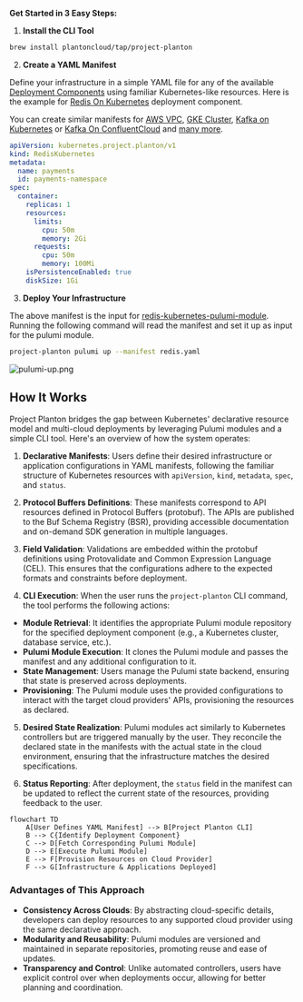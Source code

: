 **Get Started in 3 Easy Steps:**

1. **Install the CLI Tool**

```bash
brew install plantoncloud/tap/project-planton
   ```

2. **Create a YAML Manifest**

Define your infrastructure in a simple YAML file for any of the
available [Deployment Components](https://github.com/plantoncloud/project-planton/tree/main/apis/project/planton/provider)
using familiar Kubernetes-like resources. Here is the example
for [Redis On Kubernetes](https://github.com/plantoncloud/project-planton/tree/main/apis/project/planton/provider/kubernetes/rediskubernetes/v1)
deployment component.

You can create similar manifests
for [AWS VPC](https://github.com/plantoncloud/project-planton/tree/main/apis/project/planton/provider/aws/awsvpcv1), [GKE Cluster](https://github.com/plantoncloud/project-planton/tree/main/apis/project/planton/provider/gcp/gkecluster/v1), [Kafka on Kubernetes](https://github.com/plantoncloud/project-planton/tree/main/apis/project/planton/provider/kubernetes/kafkakubernetes/v1)
or [Kafka On ConfluentCloud](https://github.com/plantoncloud/project-planton/tree/main/apis/project/planton/provider/confluent/kafkaconfluent/v1)
and [many more](https://github.com/plantoncloud/project-planton/tree/main/apis/project/planton/provider).

```yaml
apiVersion: kubernetes.project.planton/v1
kind: RedisKubernetes
metadata:
  name: payments
  id: payments-namespace
spec:
  container:
    replicas: 1
    resources:
      limits:
        cpu: 50m
        memory: 2Gi
      requests:
        cpu: 50m
        memory: 100Mi
    isPersistenceEnabled: true
    diskSize: 1Gi
```

3. **Deploy Your Infrastructure**

The above manifest is the input
for [redis-kubernetes-pulumi-module](https://github.com/plantoncloud/redis-kubernetes-pulumi-module). Running the
following command will read the manifest and set it up as input for the pulumi module.

   ```bash
   project-planton pulumi up --manifest redis.yaml
   ```

![pulumi-up.png](/images/getting-started/kubernetes/redis/pulumi-up.png)

## How It Works

Project Planton bridges the gap between Kubernetes' declarative resource model and multi-cloud deployments by leveraging
Pulumi modules and a simple CLI tool. Here's an overview of how the system operates:

1. **Declarative Manifests**: Users define their desired infrastructure or application configurations in YAML manifests,
following the familiar structure of Kubernetes resources with `apiVersion`, `kind`, `metadata`, `spec`, and `status`.

2. **Protocol Buffers Definitions**: These manifests correspond to API resources defined in Protocol Buffers (protobuf).
The APIs are published to the Buf Schema Registry (BSR), providing accessible documentation and on-demand SDK
generation in multiple languages.

3. **Field Validation**: Validations are embedded within the protobuf definitions using Protovalidate and Common
Expression Language (CEL). This ensures that the configurations adhere to the expected formats and constraints before
deployment.

4. **CLI Execution**: When the user runs the `project-planton` CLI command, the tool performs the following actions:
 - **Module Retrieval**: It identifies the appropriate Pulumi module repository for the specified deployment
component (e.g., a Kubernetes cluster, database service, etc.).
 - **Pulumi Module Execution**: It clones the Pulumi module and passes the manifest and any additional configuration
to it.
 - **State Management**: Users manage the Pulumi state backend, ensuring that state is preserved across deployments.
 - **Provisioning**: The Pulumi module uses the provided configurations to interact with the target cloud providers'
APIs, provisioning the resources as declared.

5. **Desired State Realization**: Pulumi modules act similarly to Kubernetes controllers but are triggered manually by
the user. They reconcile the declared state in the manifests with the actual state in the cloud environment, ensuring
that the infrastructure matches the desired specifications.

6. **Status Reporting**: After deployment, the `status` field in the manifest can be updated to reflect the current
state of the resources, providing feedback to the user.

```mermaid
flowchart TD
    A[User Defines YAML Manifest] --> B[Project Planton CLI]
    B --> C{Identify Deployment Component}
    C --> D[Fetch Corresponding Pulumi Module]
    D --> E[Execute Pulumi Module]
    E --> F[Provision Resources on Cloud Provider]
    F --> G[Infrastructure & Applications Deployed]
```

### Advantages of This Approach

- **Consistency Across Clouds**: By abstracting cloud-specific details, developers can deploy resources to any supported
cloud provider using the same declarative approach.
- **Modularity and Reusability**: Pulumi modules are versioned and maintained in separate repositories, promoting reuse
and ease of updates.
- **Transparency and Control**: Unlike automated controllers, users have explicit control over when deployments occur,
allowing for better planning and coordination.
